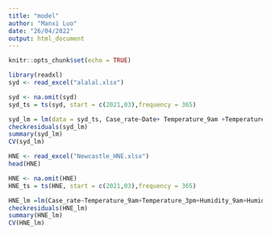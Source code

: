 ---
title: "model"
author: "Manxi Luo"
date: "26/04/2022"
output: html_document
---

```{r setup, include=FALSE}
knitr::opts_chunk$set(echo = TRUE)
```

```{r}
library(readxl)
syd <- read_excel("alalal.xlsx")
```


```{r}
syd <- na.omit(syd)
syd_ts = ts(syd, start = c(2021,03),frequency = 365)

syd_lm = lm(data = syd_ts, Case_rate~Date+ Temperature_9am +Temperature_3pm + Humidity_9am + Humidity_3pm+NO+SO2+NO2+OZONE+PM10+PM2.5)
checkresiduals(syd_lm)
summary(syd_lm)
CV(syd_lm)
```



```{r}
HNE <- read_excel("Newcastle_HNE.xlsx")
head(HNE)

HNE <- na.omit(HNE)
HNE_ts = ts(HNE, start = c(2021,03),frequency = 365)
```

```{r}
HNE_lm =lm(Case_rate~Temperature_9am+Temperature_3pm+Humidity_9am+Humidity_3pm+NO+SO2+NO2+OZONE+PM10+PM2.5+CO,data = HNE_ts)
checkresiduals(HNE_lm)
summary(HNE_lm)
CV(HNE_lm)
```

